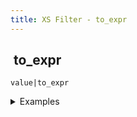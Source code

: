 ```yaml
---
title: XS Filter - to_expr
---
```


## <img src="../assets/docuBadge (11).png" alt="" data-size="line" /> to\_expr <a href="#xs-to_expr" id="xs-to_expr"></a>

`value|to_expr`

<details>

<summary>Examples</summary>

```javascript
"2 + 2"|to_expr     // Returns 4
"x * 2"|to_expr     // Evaluates expression
```

</details>
